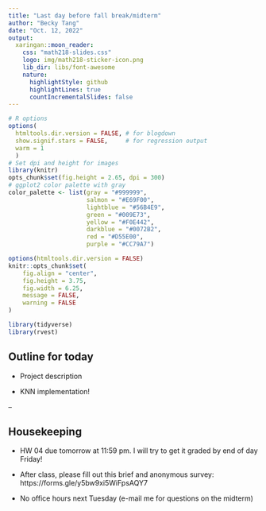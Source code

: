 ```yaml
---
title: "Last day before fall break/midterm"
author: "Becky Tang"
date: "Oct. 12, 2022"
output:
  xaringan::moon_reader:
    css: "math218-slides.css"
    logo: img/math218-sticker-icon.png
    lib_dir: libs/font-awesome
    nature:
      highlightStyle: github
      highlightLines: true
      countIncrementalSlides: false
---
```


```r
# R options
options(
  htmltools.dir.version = FALSE, # for blogdown
  show.signif.stars = FALSE,     # for regression output
  warm = 1
  )
# Set dpi and height for images
library(knitr)
opts_chunk$set(fig.height = 2.65, dpi = 300) 
# ggplot2 color palette with gray
color_palette <- list(gray = "#999999", 
                      salmon = "#E69F00", 
                      lightblue = "#56B4E9", 
                      green = "#009E73", 
                      yellow = "#F0E442", 
                      darkblue = "#0072B2", 
                      red = "#D55E00", 
                      purple = "#CC79A7")

options(htmltools.dir.version = FALSE)
knitr::opts_chunk$set(
	fig.align = "center",
	fig.height = 3.75,
	fig.width = 6.25,
	message = FALSE,
	warning = FALSE
)
```

```r
library(tidyverse)
library(rvest)
```

## Outline for today

- Project description

- KNN implementation! 

--

## Housekeeping

- HW 04 due tomorrow at 11:59 pm. I will try to get it graded by end of day Friday!

- After class, please fill out this brief and anonymous survey: https://forms.gle/y5bw9xi5WiFpsAQY7

- No office hours next Tuesday (e-mail me for questions on the midterm)
